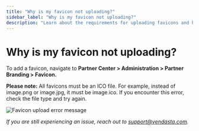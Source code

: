 ```yaml
---
title: "Why is my favicon not uploading?"
sidebar_label: "Why is my favicon not uploading?"
description: "Learn about the requirements for uploading favicons and how to resolve common issues"
---
```


# Why is my favicon not uploading?

To add a favicon, navigate to **Partner Center > Administration > Partner Branding > Favicon.**

**Please note:** All favicons must be an ICO file. For example, instead of image.png or image.jpg, it must be image.ico. If you encounter this error, check the file type and try again. 

![Favicon upload error message](/img/administration/partner-branding/favicon-error.png)

*If you are still experiencing an issue, reach out to [support@vendasta.com](mailto:support@vendasta.com).*